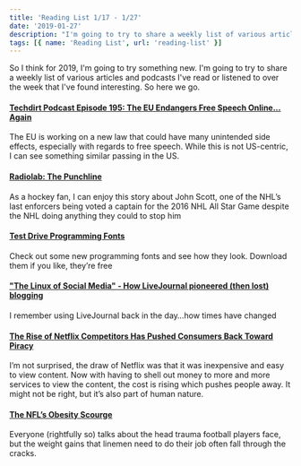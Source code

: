```yaml
---
title: 'Reading List 1/17 - 1/27'
date: '2019-01-27'
description: "I'm going to try to share a weekly list of various articles and podcasts I've read or listened to over the week that I've found interesting. So here we go."
tags: [{ name: 'Reading List', url: 'reading-list' }]
---
```


So I think for 2019, I'm going to try something new. I'm going to try to share a weekly list of various articles and podcasts I've read or listened to over the week that I've found interesting. So here we go.

#### [Techdirt Podcast Episode 195: The EU Endangers Free Speech Online... Again](https://www.techdirt.com/articles/20190115/12230841398/techdirt-podcast-episode-195-eu-endangers-free-speech-online-again.shtml)

The EU is working on a new law that could have many unintended side effects, especially with regards to free speech. While this is not US-centric, I can see something similar passing in the US.

#### [Radiolab: The Punchline](https://www.wnycstudios.org/story/radiolab-punchline)

As a hockey fan, I can enjoy this story about John Scott, one of the NHL’s last enforcers being voted a captain for the 2016 NHL All Star Game despite the NHL doing anything they could to stop him

#### [Test Drive Programming Fonts](https://app.programmingfonts.org/)

Check out some new programming fonts and see how they look. Download them if you like, they’re free

#### ["The Linux of Social Media" - How LiveJournal pioneered (then lost) blogging](https://arstechnica.com/gadgets/2019/01/the-linux-of-social-media-how-livejournal-pioneered-then-lost-web-blogging/)

I remember using LiveJournal back in the day…how times have changed

#### [The Rise of Netflix Competitors Has Pushed Consumers Back Toward Piracy](https://motherboard.vice.com/en_us/article/d3q45v/bittorrent-usage-increases-netflix-streaming-sites)

I’m not surprised, the draw of Netflix was that it was inexpensive and easy to view content. Now with having to shell out money to more and more services to view the content, the cost is rising which pushes people away. It might not be right, but it’s also part of human nature.

#### [The NFL’s Obesity Scourge](https://www.nytimes.com/2019/01/17/sports/football/the-nfls-obesity-scourge.html)

Everyone (rightfully so) talks about the head trauma football players face, but the weight gains that linemen need to do their job often fall through the cracks.
